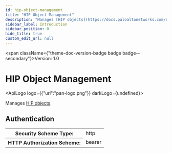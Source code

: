 ```yaml
---
id: hip-object-management
title: "HIP Object Management"
description: "Manages [HIP objects](https://docs.paloaltonetworks.com/network-security/security-policy/objects/hip-objects)."
sidebar_label: Introduction
sidebar_position: 0
hide_title: true
custom_edit_url: null
---
```



<span className={"theme-doc-version-badge badge badge--secondary"}>Version: 1.0</span>

<h1 className={"openapi__heading"}>HIP Object Management</h1>

<ApiLogo logo={{"url":"pan-logo.png"}} darkLogo={undefined}></ApiLogo>

Manages [HIP objects](https://docs.paloaltonetworks.com/network-security/security-policy/objects/hip-objects).


<div style={{"marginBottom":"2rem"}}><h2 id={"authentication"} style={{"marginBottom":"1rem"}}>Authentication</h2><SchemaTabs className={"openapi-tabs__security-schemes"}><TabItem label={"HTTP: Bearer Auth"} value={"Bearer"}><div><table><tbody><tr><th>Security Scheme Type:</th><td>http</td></tr><tr><th>HTTP Authorization Scheme:</th><td>bearer</td></tr></tbody></table></div></TabItem></SchemaTabs></div>
      